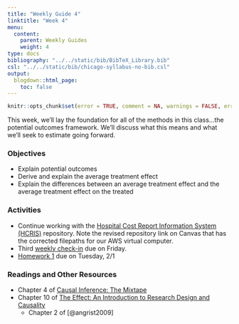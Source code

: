 ```yaml
---
title: "Weekly Guide 4"
linktitle: "Week 4"
menu:
  content:
    parent: Weekly Guides
    weight: 4
type: docs
bibliography: "../../static/bib/BibTeX_Library.bib"
csl: "../../static/bib/chicago-syllabus-no-bib.csl"
output:
  blogdown::html_page:
    toc: false
---
```


```r
knitr::opts_chunk$set(error = TRUE, comment = NA, warnings = FALSE, errors = FALSE, messages = FALSE, tidy = FALSE, echo = FALSE)
```

This week, we'll lay the foundation for all of the methods in this class...the potential outcomes framework. We'll discuss what this means and what we'll seek to estimate going forward.


### Objectives

- Explain potential outcomes
- Derive and explain the average treatment effect 
- Explain the differences between an average treatment effect and the average treatment effect on the treated

### Activities 

- Continue working with the [Hospital Cost Report Information System (HCRIS)](https://github.com/imccart/HCRIS) repository. Note the revised repository link on Canvas that has the corrected filepaths for our AWS virtual computer.
- Third [weekly check-in](/assignment/weekly-check-in.html) due on Friday.
- [Homework 1](/assignment/homework1.html) due on Tuesday, 2/1

### Readings and Other Resources
  - Chapter 4 of [Causal Inference: The Mixtape](https://mixtape.scunning.com/)
  - Chapter 10 of [The Effect: An Introduction to Research Design and Causality](https://theeffectbook.net/)
    - Chapter 2 of [@angrist2009]
